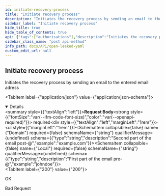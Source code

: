 ```yaml
---
id: initiate-recovery-process
title: "Initiate recovery process"
description: "Initiates the recovery process by sending an email to the entered email adress"
sidebar_label: "Initiate recovery process"
hide_title: true
hide_table_of_contents: true
api: {"tags":["authorisations"],"description":"Initiates the recovery process by sending an email to the entered email adress","requestBody":{"content":{"application/json":{"schema":{"type":"object","properties":{"Domain":{"type":"string","description":"Second part of the email post-@","example":"example.com"},"Local":{"type":"string","description":"First part of the email pre-@","example":"johndoe"}},"example":{"Domain":"example.com","Local":"johndoe"},"title":"Recover"}}},"required":true},"responses":{"200":{"description":"OK"},"400":{"description":"Bad Request"}},"method":"post","path":"/api/login/recover","servers":[{"url":"https://virtserver.swaggerhub.com/Peetzie/OpenLeaked/1.0.0","description":"SwaggerHub API Auto Mocking"},{"url":"openleaked.compute.dtu.dk","description":"Default server"},{"url":"localhost","description":"Local running server"}],"securitySchemes":{"basicAuth":{"type":"http","scheme":"basic"}},"jsonRequestBodyExample":{"Domain":"example.com","Local":"johndoe"},"info":{"title":"Open Leaked YAML","description":"## Introduction\nThis API is documented in **OpenAPI** format. \n\n## OpenAPI Specification\nThis API is documented in **OpenAPI format** and is based on\n[Petstore sample](http://petstore.swagger.io/) provided by [swagger.io](http://swagger.io) team.\nIt was **extended** to illustrate features of [generator-openapi-repo](https://github.com/Rebilly/generator-openapi-repo)\ntool and [ReDoc](https://github.com/Redocly/redoc) documentation. In addition to standard\nOpenAPI syntax we use a few [vendor extensions](https://github.com/Redocly/redoc/blob/master/docs/redoc-vendor-extensions.md).\n\n## Cross-Origin Resource Sharing\nThis API features Cross-Origin Resource Sharing (CORS) implemented in compliance with  [W3C spec](https://www.w3.org/TR/cors/).\nAnd that allows cross-domain communication from the browser.\nAll responses have a wildcard same-origin which makes them completely public and accessible to everyone, including any code on any site.\n\n## Authentication\nThe application makes uses of build in authentication. Some of the client calls will be restricted. A local API key may be optained from the vendor\n","contact":{"name":"Open Leaked","url":"https://github.com/Open-Leaked/Monorepo","email":"openleaked@gmail.com"},"license":{"name":"Apache 2.0","url":"http://www.apache.org/licenses/LICENSE-2.0.html"},"version":"1.5.1","x-logo":{"url":"https://redocly.github.io/redoc/petstore-logo.png","altText":"Petstore logo"}},"postman":{"name":"Initiate recovery process","description":{"content":"Initiates the recovery process by sending an email to the entered email adress","type":"text/plain"},"url":{"path":["api","login","recover"],"host":["{{baseUrl}}"],"query":[],"variable":[]},"header":[{"key":"Content-Type","value":"application/json"}],"method":"POST","body":{"mode":"raw","raw":"\"\"","options":{"raw":{"language":"json"}}}}}
sidebar_class_name: "post api-method"
info_path: docs/API/open-leaked-yaml
custom_edit_url: null
---
```



## Initiate recovery process



Initiates the recovery process by sending an email to the entered email adress

<MimeTabs><TabItem label={"application/json"} value={"application/json-schema"}><details style={{}} data-collapsed={false} open={true}><summary style={{"textAlign":"left"}}><strong>Request Body</strong><strong style={{"fontSize":"var(--ifm-code-font-size)","color":"var(--openapi-required)"}}> required</strong></summary><div style={{"textAlign":"left","marginLeft":"1rem"}}></div><ul style={{"marginLeft":"1rem"}}><SchemaItem collapsible={false} name={"Domain"} required={false} schemaName={"string"} qualifierMessage={undefined} schema={{"type":"string","description":"Second part of the email post-@","example":"example.com"}}></SchemaItem><SchemaItem collapsible={false} name={"Local"} required={false} schemaName={"string"} qualifierMessage={undefined} schema={{"type":"string","description":"First part of the email pre-@","example":"johndoe"}}></SchemaItem></ul></details></TabItem></MimeTabs><div><ApiTabs><TabItem label={"200"} value={"200"}><div>

OK

</div><div></div></TabItem><TabItem label={"400"} value={"400"}><div>

Bad Request

</div><div></div></TabItem></ApiTabs></div>
      